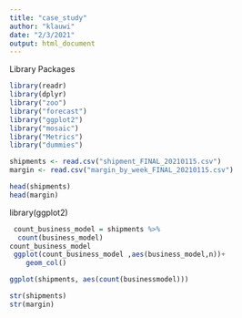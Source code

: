 ```yaml
---
title: "case_study"
author: "klauwi"
date: "2/3/2021"
output: html_document
---
```


Library Packages
```r

library(readr)
library(dplyr) 
library("zoo")
library("forecast")
library("ggplot2")
library("mosaic")
library("Metrics")
library("dummies")


```

```r
shipments <- read.csv("shipment_FINAL_20210115.csv")
margin <- read.csv("margin_by_week_FINAL_20210115.csv")

head(shipments)
head(margin)
```

library(ggplot2)
```r
 count_business_model = shipments %>%
  count(business_model)
count_business_model
 ggplot(count_business_model ,aes(business_model,n))+
    geom_col()
```

```r
ggplot(shipments, aes(count(businessmodel)))

```


```r
str(shipments)
str(margin)
```